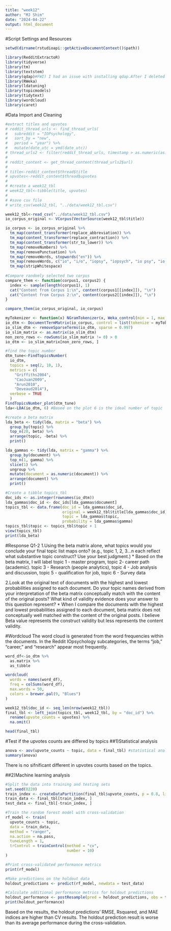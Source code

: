 ```yaml
---
title: "week12"
author: "MJ Shim"
date: "2024-04-22"
output: html_document
---
```


#Script Settings and Resources

```r
setwd(dirname(rstudioapi::getActiveDocumentContext()$path))

library(RedditExtractoR)
library(tidyverse)
library(tm)
library(textstem)
library(qdap)#FWI) I had an issue with installing qdap.After I deleted and reinstalled the latest Java, I can call the package successfully "https://www.java.com/en/download/manual.jsp" 
library(RWeka)
library(ldatuning)
library(topicmodels)
library(tidytext)
library(wordcloud)
library(caret)
```

#Data Import and Cleaning

```r
#extract titles and upvotes
# reddit_thread_urls <- find_thread_urls(
#   subreddit = "IOPsychology",
#   sort_by = "new",
#   period = "year") %>%
#   mutate(date_utc = ymd(date_utc))
# thread_urls2 <- filter(reddit_thread_urls, timestamp > as.numeric(as.POSIXct(Sys.Date() - 365)))
# 
# reddit_content <- get_thread_content(thread_urls2$url)
# 
# title<-reddit_content$thread$title
# upvotes<-reddit_content$thread$upvotes
# 
# #create a week12_tbl
# week12_tbl<-tibble(title, upvotes)
# 
# #save csv file
# write_csv(week12_tbl, "../data/week12_tbl.csv")
```

```r
week12_tbl<-read_csv("../data/week12_tbl.csv")
io_corpus_original <- VCorpus(VectorSource(week12_tbl$title))

io_corpus <- io_corpus_original %>%
  tm_map(content_transformer(replace_abbreviation)) %>%
  tm_map(content_transformer(replace_contraction)) %>%
  tm_map(content_transformer(str_to_lower)) %>%
  tm_map(removeNumbers) %>%
  tm_map(removePunctuation) %>% 
  tm_map(removeWords, stopwords("en")) %>% 
  tm_map(removeWords, c("io", "i/o", "iopsy", "iopsych", "io psy", "io psychology", "industrial organizaational pychology","iop", "psychology", "riopsychology", "psych")) %>% 
  tm_map(stripWhitespace)
                        
#Compare randomly selected two corpus
compare_them <- function(corpus1, corpus2) {
  index <- sample(length(corpus1), 1)
  cat("Content from Corpus 1:\n", content(corpus1[[index]]), "\n")
  cat("Content from Corpus 2:\n", content(corpus2[[index]]), "\n")
}

compare_them(io_corpus_original, io_corpus)
```

```r
myTokenizer <- function(x) NGramTokenizer(x, Weka_control(min = 1, max = 2))
io_dtm <- DocumentTermMatrix(io_corpus, control = list(tokenize = myTokenizer))
io_slim_dtm <- removeSparseTerms(io_dtm, sparse = 0.997)
io_slim_matrix <- as.matrix(io_slim_dtm)
non_zero_rows <- rowSums(io_slim_matrix != 0) > 0
io_dtm <- io_slim_matrix[non_zero_rows, ]
```

```r
#find the topic number
dtm_tune<-FindTopicsNumber(
  io_dtm,
  topics = seq(2, 10, 1),
  metrics = c(
    "Griffiths2004",
    "CaoJuan2009",
    "Arun2010",
    "Deveaud2014"),
  verbose = TRUE
  )
FindTopicsNumber_plot(dtm_tune)
lda<-LDA(io_dtm, 6) #Based on the plot 6 is the ideal number of topic

#create a beta matrix
lda_beta <- tidy(lda, matrix = "beta") %>%
  group_by(topic) %>%
  top_n(20, beta) %>%
  arrange(topic, -beta) %>% 
  print()

lda_gammas <- tidy(lda, matrix = "gamma") %>% 
  group_by(document) %>%
  top_n(1, gamma) %>%
  slice(1) %>%
  ungroup %>%
  mutate(document = as.numeric(document)) %>%
  arrange(document) %>% 
  print()

#Create a tibble topics_tbl
doc_ids <- as.integer(rownames(io_dtm))
lda_gammas$doc_id <- doc_ids[lda_gammas$document]
topics_tbl <- data.frame(doc_id = lda_gammas$doc_id,
                         original = week12_tbl$title[lda_gammas$doc_id],
                         topic = lda_gammas$topic,
                         probability = lda_gammas$gamma)
topics_tbl$topic <- topics_tbl$topic + 1
view(topics_tbl)
print(lda_beta)
```

#Response Q1-2
1.Using the beta matrix alone, what topics would you conclude your final topic list maps onto? (e.g., topic 1, 2, 3…n each reflect what substantive topic construct? Use your best judgment.)
* Based on the beta matrix, I will label topic 1 - master program, topic 2- career path (academic). topic 3 - Research (people analytics), topic 4 - Job analysis and discussion, topic 5 - qualification for job, topic 6 - Survey data

2.Look at the original text of documents with the highest and lowest probabilities assigned to each document. Do your topic names derived from your interpretation of the beta matrix conceptually match with the content of the original posts? What kind of validity evidence does your answer to this question represent?
* When I compare the documents with the highest and lowest probabilities assigned to each document, beta matrix does not conceptually well matched with the content of the original posts. I believe Beta value represents the construct validity but less represents the content validity.

#Wordcloud
The word cloud is generated from the word frequencies within the documents. In the Reddit IOpsychology subcategories, the terms "job," "career," and "research" appear most frequently.
```r
word_df<-io_dtm %>% 
  as.matrix %>% 
  as_tibble

wordcloud(
  words = names(word_df),
  freq = colSums(word_df),
  max.words = 50,
  colors = brewer.pal(9, "Blues")
)
```

```r
week12_tbl$doc_id <- seq_len(nrow(week12_tbl))
final_tbl <- left_join(topics_tbl, week12_tbl, by = "doc_id") %>% 
  rename(upvote_counts = upvotes) %>% 
  na.omit()

head(final_tbl)
```

#Test if the upvotes counts are differed by topics
##1)Statistical analysis
```r
anova <- aov(upvote_counts ~ topic, data = final_tbl) #statistical analysis to determine if upvotes differs by topic
summary(anova)
```
There is no sifnificant different in upvotes counts based on the topics.

##2)Machine learning analysis
```r
#Split the data into training and testing sets
set.seed(0220)
train_index <- createDataPartition(final_tbl$upvote_counts, p = 0.8, list = FALSE)
train_data <- final_tbl[train_index, ]
test_data <- final_tbl[-train_index, ]

#Train the random forest model with cross-validation
rf_model <- train(
  upvote_counts ~ topic,
  data = train_data,
  method = "ranger",
  na.action = na.pass,
  tuneLength = 1,
  trControl = trainControl(method = "cv", 
                           number = 10)
)

#Print cross-validated performance metrics
print(rf_model)

#Make predictions on the holdout data
holdout_predictions <- predict(rf_model, newdata = test_data)

#Calculate additional performance metrics for holdout predictions
holdout_performance <- postResample(pred = holdout_predictions, obs = test_data$upvote_counts)
print(holdout_performance)
```
Based on the results, the holdout predictions' RMSE, Rsquared, and MAE indices are higher than CV results. The holdout prediction result is worse than its average performance during the cross-validation.